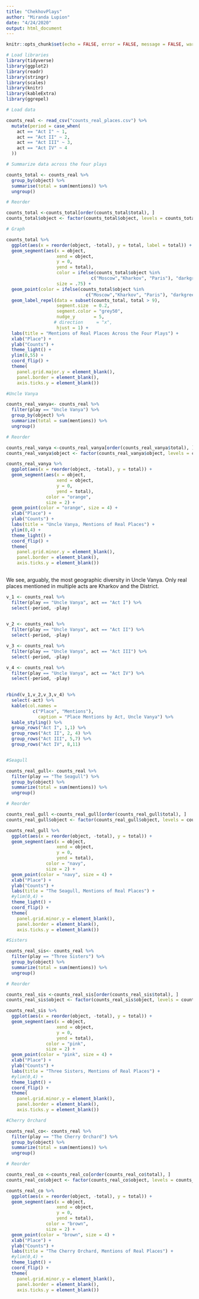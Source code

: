 ```yaml
---
title: "ChekhovPlays"
author: "Miranda Lupion"
date: "4/24/2020"
output: html_document
---
```


```r
knitr::opts_chunk$set(echo = FALSE, error = FALSE, message = FALSE, warning = FALSE)

# Load libraries
library(tidyverse)
library(ggplot2)
library(readr)
library(stringr)
library(scales)
library(knitr)
library(kableExtra)
library(ggrepel)
```

```r

# Load data

counts_real <- read_csv("counts_real_places.csv") %>%
  mutate(period = case_when(
    act == "Act I" ~ 1,
    act == "Act II" ~ 2,
    act == "Act III" ~ 3,
    act == "Act IV" ~ 4
  ))

```


```r

# Summarize data across the four plays

counts_total <- counts_real %>%
  group_by(object) %>%
  summarise(total = sum(mentions)) %>%
  ungroup() 

# Reorder

counts_total <-counts_total[order(counts_total$total), ] 
counts_total$object <- factor(counts_total$object, levels = counts_total$object)

# Graph

counts_total %>%
  ggplot(aes(x = reorder(object, -total), y = total, label = total)) +
  geom_segment(aes(x = object, 
                   xend = object,
                   y = 0,
                   yend = total),
                   color = ifelse(counts_total$object %in% 
                                c("Moscow","Kharkov", "Paris"), "darkgreen", "skyblue"),
                   size = .75) +
  geom_point(color = ifelse(counts_total$object %in% 
                              c("Moscow","Kharkov", "Paris"), "darkgreen", "blue")) + 
  geom_label_repel(data = subset(counts_total, total > 9),
                   segment.size  = 0.2,
                   segment.color = "grey50",
                   nudge_y       = 5,
                  # direction     = "x",
                   hjust = 1) + 
  labs(title = "Mentions of Real Places Across the Four Plays") + 
  xlab("Place") +
  ylab("Counts") +
  theme_light() +
  ylim(0,55) +
  coord_flip() +
  theme(
    panel.grid.major.y = element_blank(),
    panel.border = element_blank(),
    axis.ticks.y = element_blank()) 

```


```r
#Uncle Vanya 

counts_real_vanya<- counts_real %>%
  filter(play == "Uncle Vanya") %>%
  group_by(object) %>%
  summarize(total = sum(mentions)) %>%
  ungroup()

# Reorder

counts_real_vanya <-counts_real_vanya[order(counts_real_vanya$total), ] 
counts_real_vanya$object <- factor(counts_real_vanya$object, levels = counts_real_vanya$object)

counts_real_vanya %>%
  ggplot(aes(x = reorder(object, -total), y = total)) + 
  geom_segment(aes(x = object, 
                   xend = object,
                   y = 0,
                   yend = total),
               color = "orange",
               size = 2) +
  geom_point(color = "orange", size = 4) + 
  xlab("Place") +
  ylab("Counts") + 
  labs(title = "Uncle Vanya, Mentions of Real Places") +
  ylim(0,4) +
  theme_light() +
  coord_flip() + 
  theme(
    panel.grid.minor.y = element_blank(),
    panel.border = element_blank(),
    axis.ticks.y = element_blank())
  

```


We see, arguably, the most geographic diversity in Uncle Vanya. Only real places mentioned in multiple acts are Kharkov and the District. 

```r

v_1 <- counts_real %>%
  filter(play == "Uncle Vanya", act == "Act I") %>%
  select(-period, -play)
  

v_2 <- counts_real %>%
  filter(play == "Uncle Vanya", act == "Act II") %>%
  select(-period, -play)

v_3 <- counts_real %>% 
  filter(play == "Uncle Vanya", act == "Act III") %>%
  select(-period, -play)

v_4 <- counts_real %>%
  filter(play == "Uncle Vanya", act == "Act IV") %>%
  select(-period, -play)
  

rbind(v_1,v_2,v_3,v_4) %>%
  select(-act) %>%
  kable(col.names = 
          c("Place", "Mentions"),
            caption = "Place Mentions by Act, Uncle Vanya") %>%
  kable_styling() %>%
  group_rows("Act I", 1,1) %>%
  group_rows("Act II", 2, 4) %>%
  group_rows("Act III", 5,7) %>%
  group_rows("Act IV", 8,11)



```


```r

#Seagull

counts_real_gull<- counts_real %>%
  filter(play == "The Seagull") %>%
  group_by(object) %>%
  summarize(total = sum(mentions)) %>%
  ungroup()

# Reorder

counts_real_gull <-counts_real_gull[order(counts_real_gull$total), ] 
counts_real_gull$object <- factor(counts_real_gull$object, levels = counts_real_gull$object)

counts_real_gull %>%
  ggplot(aes(x = reorder(object, -total), y = total)) + 
  geom_segment(aes(x = object, 
                   xend = object,
                   y = 0,
                   yend = total),
               color = "navy",
               size = 2) +
  geom_point(color = "navy", size = 4) + 
  xlab("Place") +
  ylab("Counts") + 
  labs(title = "The Seagull, Mentions of Real Places") +
  #ylim(0,4) +
  theme_light() +
  coord_flip() + 
  theme(
    panel.grid.minor.y = element_blank(),
    panel.border = element_blank(),
    axis.ticks.y = element_blank())

```

```r

#Sisters

counts_real_sis<- counts_real %>%
  filter(play == "Three Sisters") %>%
  group_by(object) %>%
  summarize(total = sum(mentions)) %>%
  ungroup()

# Reorder

counts_real_sis <-counts_real_sis[order(counts_real_sis$total), ] 
counts_real_sis$object <- factor(counts_real_sis$object, levels = counts_real_sis$object)

counts_real_sis %>%
  ggplot(aes(x = reorder(object, -total), y = total)) + 
  geom_segment(aes(x = object, 
                   xend = object,
                   y = 0,
                   yend = total),
               color = "pink",
               size = 2) +
  geom_point(color = "pink", size = 4) + 
  xlab("Place") +
  ylab("Counts") + 
  labs(title = "Three Sisters, Mentions of Real Places") +
  #ylim(0,4) +
  theme_light() +
  coord_flip() + 
  theme(
    panel.grid.minor.y = element_blank(),
    panel.border = element_blank(),
    axis.ticks.y = element_blank())

```


```r

#Cherry Orchard

counts_real_co<- counts_real %>%
  filter(play == "The Cherry Orchard") %>%
  group_by(object) %>%
  summarize(total = sum(mentions)) %>%
  ungroup()

# Reorder

counts_real_co <-counts_real_co[order(counts_real_co$total), ] 
counts_real_co$object <- factor(counts_real_co$object, levels = counts_real_co$object)

counts_real_co %>%
  ggplot(aes(x = reorder(object, -total), y = total)) + 
  geom_segment(aes(x = object, 
                   xend = object,
                   y = 0,
                   yend = total),
               color = "brown",
               size = 2) +
  geom_point(color = "brown", size = 4) + 
  xlab("Place") +
  ylab("Counts") + 
  labs(title = "The Cherry Orchard, Mentions of Real Places") +
  #ylim(0,4) +
  theme_light() +
  coord_flip() + 
  theme(
    panel.grid.minor.y = element_blank(),
    panel.border = element_blank(),
    axis.ticks.y = element_blank())

```







